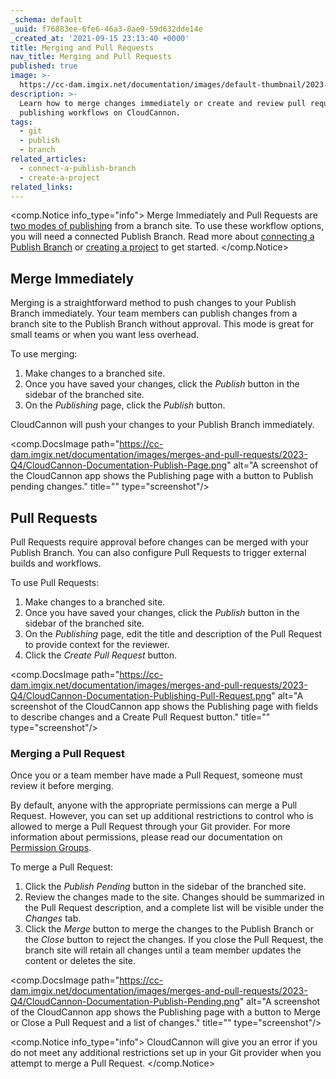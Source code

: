 ```yaml
---
_schema: default
_uuid: f76883ee-6fe6-46a3-8ae9-59d632dde14e
_created_at: '2021-09-15 23:13:40 +0000'
title: Merging and Pull Requests
nav_title: Merging and Pull Requests
published: true
image: >-
  https://cc-dam.imgix.net/documentation/images/default-thumbnail/2023-Q4/CloudCannon-Documentation-Thumbnail.png
description: >-
  Learn how to merge changes immediately or create and review pull requests with
  publishing workflows on CloudCannon.
tags:
  - git
  - publish
  - branch
related_articles:
  - connect-a-publish-branch
  - create-a-project
related_links:
---
```

<comp.Notice info_type="info">
  Merge Immediately and Pull Requests are [two modes of publishing](/documentation/articles/connect-a-publish-branch/#change-your-publish-mode) from a branch site. To use these workflow options, you will need a connected Publish Branch. Read more about <a href="https://cloudcannon.com/documentation/articles/connect-a-publish-branch/" target="_blank" rel="noreferrer noopener">connecting a Publish Branch</a> or <a href="https://cloudcannon.com/documentation/articles/creating-a-project/" target="_blank" rel="noreferrer noopener">creating a project</a> to get started.
</comp.Notice>

## Merge Immediately

Merging is a straightforward method to push changes to your Publish Branch immediately. Your team members can publish changes from a branch site to the Publish Branch without approval. This mode is great for small teams or when you want less overhead.

To use merging:

1. Make changes to a branched site.
2. Once you have saved your changes, click the *Publish* button in the sidebar of the branched site.
3. On the *Publishing* page, click the *Publish* button.

CloudCannon will push your changes to your Publish Branch immediately.

<comp.DocsImage path="https://cc-dam.imgix.net/documentation/images/merges-and-pull-requests/2023-Q4/CloudCannon-Documentation-Publish-Page.png" alt="A screenshot of the CloudCannon app shows the Publishing page with a button to Publish pending changes." title="" type="screenshot"/>

## Pull Requests

Pull Requests require approval before changes can be merged with your Publish Branch. You can also configure Pull Requests to trigger external builds and workflows.

To use Pull Requests:

1. Make changes to a branched site.
2. Once you have saved your changes, click the *Publish* button in the sidebar of the branched site.
3. On the *Publishing* page, edit the title and description of the Pull Request to provide context for the reviewer.
4. Click the *Create Pull Request* button.

<comp.DocsImage path="https://cc-dam.imgix.net/documentation/images/merges-and-pull-requests/2023-Q4/CloudCannon-Documentation-Publishing-Pull-Request.png" alt="A screenshot of the CloudCannon app shows the Publishing page with fields to describe changes and a Create Pull Request button." title="" type="screenshot"/>

### Merging a Pull Request

Once you or a team member have made a Pull Request, someone must review it before merging.

By default, anyone with the appropriate permissions can merge a Pull Request. However, you can set up additional restrictions to control who is allowed to merge a Pull Request through your Git provider. For more information about permissions, please read our documentation on [Permission Groups](/documentation/articles/what-are-permission-groups/).

To merge a Pull Request:

1. Click the *Publish Pending* button in the sidebar of the branched site.
2. Review the changes made to the site. Changes should be summarized in the Pull Request description, and a complete list will be visible under the *Changes* tab.
3. Click the *Merge* button to merge the changes to the Publish Branch or the *Close* button to reject the changes. If you close the Pull Request, the branch site will retain all changes until a team member updates the content or deletes the site.

<comp.DocsImage path="https://cc-dam.imgix.net/documentation/images/merges-and-pull-requests/2023-Q4/CloudCannon-Documentation-Publish-Pending.png" alt="A screenshot of the CloudCannon app shows the Publishing page with a button to Merge or Close a Pull Request and a list of changes." title="" type="screenshot"/>

<comp.Notice info_type="info">
  CloudCannon will give you an error if you do not meet any additional restrictions set up in your Git provider when you attempt to merge a Pull Request.
</comp.Notice>